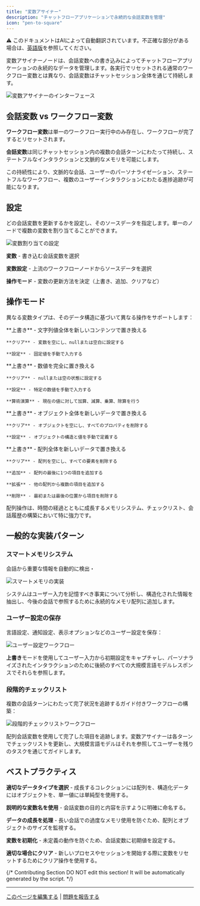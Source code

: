 ```yaml
---
title: "変数アサイナー"
description: "チャットフローアプリケーションで永続的な会話変数を管理"
icon: "pen-to-square"
---
```


<Note> ⚠️ このドキュメントはAIによって自動翻訳されています。不正確な部分がある場合は、[英語版](/en/documentation/pages/nodes/variable-assigner)を参照してください。</Note>


変数アサイナーノードは、会話変数への書き込みによってチャットフローアプリケーションの永続的なデータを管理します。各実行でリセットされる通常のワークフロー変数とは異なり、会話変数はチャットセッション全体を通じて持続します。

<Frame caption="変数アサイナーノードの設定">
  <img src="https://assets-docs.dify.ai/2024/11/83d0b9ef4c1fad947b124398d472d656.png" alt="変数アサイナーのインターフェース" />
</Frame>

## 会話変数 vs ワークフロー変数

**ワークフロー変数**は単一のワークフロー実行中のみ存在し、ワークフローが完了するとリセットされます。

**会話変数**は同じチャットセッション内の複数の会話ターンにわたって持続し、ステートフルなインタラクションと文脈的なメモリを可能にします。

この持続性により、文脈的な会話、ユーザーのパーソナライゼーション、ステートフルなワークフロー、複数のユーザーインタラクションにわたる進捗追跡が可能になります。

## 設定

どの会話変数を更新するかを設定し、そのソースデータを指定します。単一のノードで複数の変数を割り当てることができます。

<Frame caption="変数割り当て設定インターフェース">
  <img src="https://assets-docs.dify.ai/2024/11/ee15dee864107ba5a93b459ebdfc32cf.png" alt="変数割り当ての設定" />
</Frame>

**変数** - 書き込む会話変数を選択

**変数設定** - 上流のワークフローノードからソースデータを選択

**操作モード** - 変数の更新方法を決定（上書き、追加、クリアなど）

## 操作モード

異なる変数タイプは、そのデータ構造に基づいて異なる操作をサポートします：

<Tabs>
  <Tab title="文字列変数">
    **上書き** - 文字列値全体を新しいコンテンツで置き換える
    
    **クリア** - 変数を空にし、nullまたは空白に設定する
    
    **設定** - 固定値を手動で入力する
  </Tab>
  
  <Tab title="数値変数">
    **上書き** - 数値を完全に置き換える
    
    **クリア** - nullまたは空の状態に設定する
    
    **設定** - 特定の数値を手動で入力する
    
    **算術演算** - 現在の値に対して加算、減算、乗算、除算を行う
  </Tab>
  
  <Tab title="オブジェクト変数">
    **上書き** - オブジェクト全体を新しいデータで置き換える
    
    **クリア** - オブジェクトを空にし、すべてのプロパティを削除する
    
    **設定** - オブジェクトの構造と値を手動で定義する
  </Tab>
  
  <Tab title="配列変数">
    **上書き** - 配列全体を新しいデータで置き換える
    
    **クリア** - 配列を空にし、すべての要素を削除する
    
    **追加** - 配列の最後に1つの項目を追加する
    
    **拡張** - 他の配列から複数の項目を追加する
    
    **削除** - 最初または最後の位置から項目を削除する
  </Tab>
</Tabs>

配列操作は、時間の経過とともに成長するメモリシステム、チェックリスト、会話履歴の構築において特に強力です。

## 一般的な実装パターン

### スマートメモリシステム

会話から重要な情報を自動的に検出・

<Frame caption="スマートメモリシステムワークフロー">
  <img src="https://assets-docs.dify.ai/dify-enterprise-mintlify/en/guides/workflow/node/8d0492814b1515f50e87b2900ff400db.png" alt="スマートメモリの実装" />
</Frame>

システムはユーザー入力を記憶すべき事実について分析し、構造化された情報を抽出し、今後の会話で参照するために永続的なメモリ配列に追加します。

### ユーザー設定の保存

言語設定、通知設定、表示オプションなどのユーザー設定を保存：

<Frame caption="ユーザー設定の管理">
  <img src="https://assets-docs.dify.ai/dify-enterprise-mintlify/en/guides/workflow/node/1867d608a7d009431b73377ed65b427b.png" alt="ユーザー設定ワークフロー" />
</Frame>

**上書き**モードを使用してユーザー入力から初期設定をキャプチャし、パーソナライズされたインタラクションのために後続のすべての大規模言語モデルレスポンスでそれらを参照します。

### 段階的チェックリスト

複数の会話ターンにわたって完了状況を追跡するガイド付きワークフローの構築：

<Frame caption="段階的チェックリストの実装">
  <img src="https://assets-docs.dify.ai/dify-enterprise-mintlify/en/guides/workflow/node/c4362b01298b12e7d6fcd9e798f3165a.png" alt="段階的チェックリストワークフロー" />
</Frame>

配列会話変数を使用して完了した項目を追跡します。変数アサイナーは各ターンでチェックリストを更新し、大規模言語モデルはそれを参照してユーザーを残りのタスクを通じてガイドします。

## ベストプラクティス

**適切なデータタイプを選択** - 成長するコレクションには配列を、構造化データにはオブジェクトを、単一値には単純型を使用する。

**説明的な変数名を使用** - 会話変数の目的と内容を示すように明確に命名する。

**データの成長を処理** - 長い会話での過度なメモリ使用を防ぐため、配列とオブジェクトのサイズを監視する。

**変数を初期化** - 未定義の動作を防ぐため、会話変数に初期値を設定する。

**適切な場合にクリア** - 新しいプロセスやセッションを開始する際に変数をリセットするためにクリア操作を使用する。

{/*
Contributing Section
DO NOT edit this section!
It will be automatically generated by the script.
*/}

---

[このページを編集する](https://github.com/langgenius/dify-docs/edit/main/ja-jp/documentation/pages/nodes/variable-assigner.mdx) | [問題を報告する](https://github.com/langgenius/dify-docs/issues/new?template=docs.yml)

